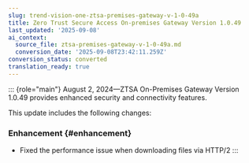 ```yaml
---
slug: trend-vision-one-ztsa-premises-gateway-v-1-0-49a
title: Zero Trust Secure Access On-premises Gateway Version 1.0.49
last_updated: '2025-09-08'
ai_context:
  source_file: ztsa-premises-gateway-v-1-0-49a.md
  conversion_date: '2025-09-08T23:42:11.259Z'
conversion_status: converted
translation_ready: true
---
```


::: {role="main"}
August 2, 2024—ZTSA On-Premises Gateway Version 1.0.49 provides enhanced security and connectivity features.

This update includes the following changes:

### Enhancement {#enhancement}

- Fixed the performance issue when downloading files via HTTP/2
:::
